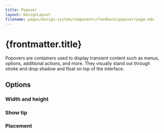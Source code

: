 ```yaml
---
title: Popover
layout: DesignLayout
filename: pages/design-system/components/feedback/popover/page.mdx
---
```



# {frontmatter.title}

Popovers are containers used to display transient content such as menus, options, additional actions, and more. They visually stand out through stroke and drop shadow and float on top of the interface.

<MainView />

<div
  style={{
    display: "flex",
    justifyContent: "flex-start",
    gap: 30,
    padding: "30px 0",
  }}
>
  <UIComponentLink link="/pages/ui-component/popover/" />
</div>

## Options

### Width and height

<OptionsView />

### Show tip

<ShowTipView />

### Placement

<PlacementView />
